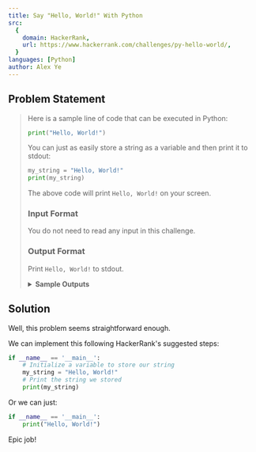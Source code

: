 ```yaml
---
title: Say "Hello, World!" With Python
src:
  {
    domain: HackerRank,
    url: https://www.hackerrank.com/challenges/py-hello-world/,
  }
languages: [Python]
author: Alex Ye
---
```


## Problem Statement

<blockquote>
Here is a sample line of code that can be executed in Python:

```python
print("Hello, World!")
```

You can just as easily store a string as a variable and then print it to stdout:

```python
my_string = "Hello, World!"
print(my_string)
```

The above code will print `Hello, World!` on your screen.

### Input Format

You do not need to read any input in this challenge.

### Output Format

Print `Hello, World!` to stdout.

<details>
<summary>
  <strong>Sample Outputs</strong>
</summary>

### Sample Output 0

```
Hello, World!
```

</details>
</blockquote>

## Solution

Well, this problem seems straightforward enough.

We can implement this following HackerRank's suggested steps:

```python
if __name__ == '__main__':
    # Initialize a variable to store our string
    my_string = "Hello, World!"
    # Print the string we stored
    print(my_string)
```

Or we can just:

```python
if __name__ == '__main__':
    print("Hello, World!")
```

Epic job!
